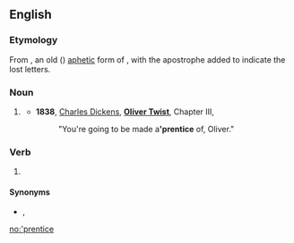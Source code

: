 {{also|prentice|Prentice}}
==English==

===Etymology===
From {{m|enm|prentice}}, an old ({{inh|en|enm|-}}) [[aphetic]] form of {{m|enm|apprentice}}, with the apostrophe added to indicate the lost letters.

===Noun===
{{en-noun}}

# {{lb|en|obsolete}} {{abbreviation of|apprentice|lang=en}}
#* '''1838''', [[w:Charles Dickens|Charles Dickens]], '''[[w:Oliver Twist|Oliver Twist]]''', Chapter III,
#*: "You're going to be made a''' 'prentice''' of, Oliver."

===Verb===
{{en-verb|'prentic}}

# {{lb|en|obsolete}} {{abbreviation of|apprentice|lang=en}}

====Synonyms====
* {{sense|noun, verb}} {{l|en|apprentice}}, {{l|en|prentice}}

[[no:'prentice]]